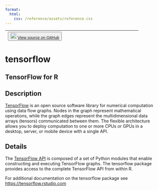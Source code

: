 ```yaml
---
format:
  html:
    css: /reference/assets/reference.css
---
```


| <button class="button"> ![](/reference/assets/GitHub-Mark-32px.png){width="20"} [View source on GitHub](https://github.com/rstudio/tensorflow//blob/main/R/package.R#L22) </button> |
|:------------------------------:|:--------------------------------------:|

# tensorflow

## TensorFlow for R

## Description
[TensorFlow](https://www.tensorflow.org) is an open source software library for numerical computation using data flow graphs. Nodes in the graph represent mathematical operations, while the graph edges represent the multidimensional data arrays (tensors) communicated between them. The flexible architecture allows you to deploy computation to one or more CPUs or GPUs in a desktop, server, or mobile device with a single API. 




## Details

The [TensorFlow  API](https://www.tensorflow.org/api_docs/python/tf/all_symbols) is composed of a set of Python modules that enable constructing and executing TensorFlow graphs. The tensorflow package provides access to the complete TensorFlow API from within R. 

For additional documentation on the tensorflow package see [https://tensorflow.rstudio.com](https://tensorflow.rstudio.com)






